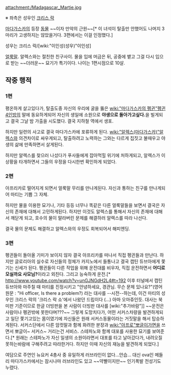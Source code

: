 attachment:/Madagascar_Martie.jpg

※ 좌측은 성우인 [[크리스 락]]

[[마다가스카]]의 등장 [[동물]] ~~이자 만악의 근원~~[* 이 녀석이 탈출만 안했어도 나머지 3마리가 고생하지는 않았을거다. 3편에서는 이걸 인정했다.]

성우는 크리스 락/[wiki:"이인성(성우)"이인성]

[[얼룩말]]. 알렉스와는 절친한 친구사이. 물을 입에 머금은 뒤, 공중에 뱉고 그걸 다시 입으로 받는 ~~더러운~~ 묘기가 특기이다. 나이는 1편시점으로 10살.

== 작중 행적 ==
=== 1편 ===
평온하게 살고있다가, 탈출도중 자신의 우리에 굴을 뚫은 [[wiki:"마다가스카의 펭귄"펭귄 4인방]]의 말에 동요하게되어 자신의 생일에 소원으로 '''야생으로 돌아가고싶다.'''을 빌게되고 결국 그날 밤 가출을 시도했다. 결국 지하철 역에서 생포.

하지만 일련의 사고로 결국 마다가스카에 포류하게 된다. [[wiki:"알렉스(마다가스카)"알렉스]]와 의견차이로 싸우게되고, 탈출하려고 노력하는 그와는 다르게 집짓고 불때우고 야생의 삶에 만족하면서 살게된다.

하지만 알렉스를 찾으러 나섰다가 푸사들에게 잡아먹힐 위기에 처하게되고, 알렉스가 이 상황을 타개하면서 그들의 우정을 다시한번 확인하게 되었다.
=== 2편 ===
아프리카로 떨어지게 되면서 얼룩말 무리를 만나게된다. 자신과 통하는 친구를 만나게되어 마티는 기쁨 그 자체.

하지만 물을 이용한 묘기나, 기타 등등 너무나 똑같은 다른 얼룩말들을 보면서 결국은 자신의 존재에 대해서 고민하게된다. 하지만 이것도 알렉스를 통해서 자신의 존재에 대해서 깨닫게 되고, 호수의 물이 말라버린 문제를 해결하러 알렉스를 따라 나선다.

결국 물의 문제도 해결하고 알렉스와의 우정도 회복되어서 해피엔딩.

=== 3편 ===
펭귄들이 돌아올 기미가 보이지 않자 결국 아프리카를 떠나서 직접 펭귄들과 만난다. 하지만 글로리아의 실수로 자신들의 정체가 카지노에서 들통나고 결국 캡틴 듀브아에게 쫓기는 신세가 된다. 펭귄들이 다른 작업을 위해 운전대를 비우자, 직접 운전하면서 '''어디로 모실까요 사모님?'''이라고 외친다. 그리고 능숙하게 운전.[* [[http://www.youtube.com/watch?v=unGJNGdH2L4#t=192]] 이후 터널에서 캡틴 듀브아와 마주칠 때 마티를 진정시키고 "안녕하세요, 경관님. 무슨 문제 있나요?"(영어 원문 : "Hi officer, Is there a problem?) 라는 대사를 --시전--하는데, 이건 마티의 성우인 크리스 락의 '크리스 락 쇼'에서 나왔던 드립이다 (...) 아마 오마쥬인듯. 대사는 북미판 기준이므로 한글 더빙판을 본 사람이 더빙판 대사를 [wiki:"추가바람"]]
~~운전은 사람이나 펭귄밖에 못한다며???~~
그렇게 도망치다가, 어떤 서커스차량을 발견하게되고 일단 쫓기고있는 몸이였기에 자신들은 원래 서커스동물이라는 거짓말을 해서 탑승하게된다. 서커스단에서 다른 암컷말과 함께 화려한 분장과 [[wiki:"아프로"뽀글이]]가면을 쓰면서 뽀글이~ 서커스~ 거리는건 서비스. 스테파노와 함께 대포를 사용한 묘기를 보여준다.[* 원래는 스테파노가 자신 일생의 소원이라면서 대포를 타고 날아갔다가, 내려오질 못하는바람에 구해주려고 따라한거다. 하지만 이때 자신의 재능을 발견하게 되었다.]

여담으로 주연인 뉴요커 4총사 중 유일하게 러브라인이 없다...안습... 대신 ova인 메들리 마다가스카에서는 잠시나마 러브라인도 있고 ~~약빨이지만~~ 인기폭발 전성기도 누렸다.
